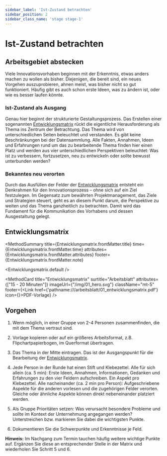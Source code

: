 ```yaml
---
sidebar_label: 'Ist-Zustand betrachten'
sidebar_position: 2
sidebar_class_name: 'stage stage-1'
---
```



# Ist-Zustand betrachten

## Arbeitsgebiet abstecken

Viele Innovationsvorhaben beginnen mit der Erkenntnis, etwas anders machen zu wollen als bisher. Diejenigen, die bereit sind, ein neues Vorgehen auszuprobieren, ahnen meist, was bisher nicht so gut funktioniert. Häufig gibt es auch schon erste Ideen, was zu ändern ist, oder wie es besser laufen könnte.

### Ist-Zustand als Ausgang

Genau hier beginnt der strukturierte Gestaltungsprozess. Das Erstellen einer sogenannten [Entwicklungsmatrix](#entwicklungsmatrix) rückt die eigentliche Herausforderung als Thema ins Zentrum der Betrachtung. Das Thema wird von unterschiedlichen Seiten beleuchtet und verstanden. Es gibt keine Beschränkungen bei der Datensammlung. Alle Fakten, Annahmen, Ideen und Erfahrungen rund um das zu bearbeitende Thema finden hier einen Platz und werden aus vier unterschiedlichen Perspektiven beleuchtet: Was ist zu verbessern, fortzusetzen, neu zu entwickeln oder sollte bewusst unterbunden werden?

### Bekanntes neu verorten

Durch das Ausfüllen der Felder der [Entwicklungsmatrix](#entwicklungsmatrix) entsteht ein Denkrahmen für den Innovationsprozess – ohne sich auf ein Ziel festzulegen. Im Gegensatz zum bewährten Projektmanagement, das Ziele und Strategien steuert, geht es an diesem Punkt darum, die Perspektive zu weiten und das Thema ganzheitlich zu betrachten. Damit wird das Fundament für die Kommunikation des Vorhabens und dessen Ausgestaltung gelegt.

<!--illustration auf s.25-->

## Entwicklungsmatrix

<MethodSummary
  title={Entwicklungsmatrix.frontMatter.title}
  time={Entwicklungsmatrix.frontMatter.time}
  attributes={Entwicklungsmatrix.frontMatter.attributes}
  footer={Entwicklungsmatrix.frontMatter.note}
>
  <Entwicklungsmatrix.default />
</MethodSummary>

<MethodCard
  title="Entwicklungsmatrix"
  surtitle="Arbeitsblatt"
  attributes={["15 - 20 Minuten"]}
  imageUrl={"/img/01_hero.svg"}
  className="mt-5"
  footer={<Link href={'pathname:///arbeitsblatt/01_entwicklungsmatrix.pdf'} icon={<EditIcon className="w-3 h-3 text-inherit" />}>PDF-Vorlage</Link>}
/>

## Vorgehen

1. Wenn möglich, in einer Gruppe von 2-4 Personen zusammenfinden, die mit dem Thema vertraut sind.

2. Vorlage kopieren oder auf ein größeres Arbeitsformat, z.B. Flipchartpapierbogen, im Querformat übertragen.

3. Das Thema in der Mitte eintragen. Das ist der Ausgangspunkt für die Bearbeitung der [Entwicklungsmatrix](#entwicklungsmatrix).

4. Jede Person in der Runde hat einen Stift und Klebezettel. Alle für sich allein (ca. 5 min): Erste Ideen, Annahmen, Informationen, Gedanken und Erfahrungen zu den vier Feldern aufschreiben. Ein Aspekt pro Klebezettel. Alle nacheinander (ca. 2 min pro Person): Aufgeschriebene Aspekte für die anderen vorlesen und die zugehörigen Felder verorten. Gleiche oder ähnliche Aspekte können direkt nebeneinander platziert werden.

5. Als Gruppe Prioritäten setzen: Was verursacht besondere Probleme und sollte im Kontext der Unternehmung angegangen werden? Unterstreichen bzw. markieren Sie dabei die wichtigsten Punkte.

6. Dokumentieren Sie die Schwerpunkte und Erkenntnisse je Feld.

<Hint><b>Hinweis:</b> Im Nachgang zum Termin tauchen häufig weitere wichtige Punkte auf. Ergänzen Sie diese an entsprechender Stelle in der Matrix und wiederholen Sie Schritt 5 und 6.</Hint>


